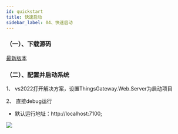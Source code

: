 ```yaml
---
id: quickstart
title: 快速启动
sidebar_label: 04、快速启动
---
```


### （一）、下载源码
[最新版本](https://gitee.com/diego2098/ThingsGateway) 


### （二）、配置并启动系统

1、 vs2022打开解决方案，设置ThingsGateway.Web.Server为启动项目

2、 直接debug运行

- 默认运行地址：http://localhost:7100;

![](/img/login.png)
